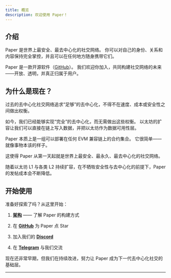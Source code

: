 ```yaml
---
title: 概览
description: 欢迎使用 Paper！
---
```


## 介绍

Paper 是世界上最安全、最去中心化的社交网络。
你可以对自己的身份、关系和内容保持完全掌控，并且可以在任何地方随身携带它们。

Paper 是一款开源软件（[GitHub](https://github.com/on-paper/ink)）。
我们欢迎你加入，共同构建社交网络的未来——开放、透明，并真正归属于用户。

## 为什么是现在？ 

过去的去中心化社交网络追求“足够”的去中心化，不得不在速度、成本或安全性之间做出权衡。

如今，我们已经能够实现“完全”的去中心化，而无需做出这些权衡。
以太坊的扩容让我们可以直接在链上写入数据，并把以太坊作为数据可用性层。

Paper 本质上是一组可以部署在任何 EVM 兼容链上的合约集合。
它很简单——就像事物本该的样子。

这使得 Paper 从第一天起就是世界上最安全、最永久、最去中心化的社交网络。

随着以太坊 L1 与各类 L2 持续扩容，在不牺牲安全性与去中心化的前提下，Paper 的发帖成本会不断降低。

## 开始使用

准备好探索了吗？从这里开始：

1. **[架构](./architecture)** —— 了解 Paper 的构建方式

2. 在 **[GitHub](https://github.com/on-paper/ink)** 为 Paper 点 Star

3. 加入我们的 **[Discord](https://discord.gg/VQ72d2yHge)**

4. 在 **[Telegram](https://t.me/cartel_sh)** 与我们交流

现在还非常早期，但我们在持续改进，努力让 Paper 成为下一代去中心化社交的基础层。

---
